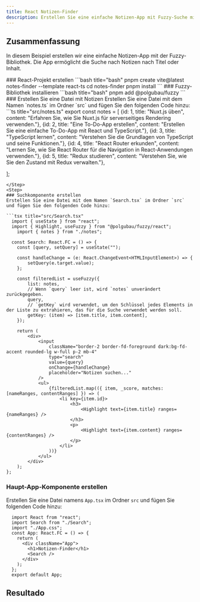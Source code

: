```yaml
---
title: React Notizen-Finder
description: Erstellen Sie eine einfache Notizen-App mit Fuzzy-Suche mit React.
---
```


## Zusammenfassung
In diesem Beispiel erstellen wir eine einfache Notizen-App mit der Fuzzy-Bibliothek. Die App ermöglicht die Suche nach Notizen nach Titel oder Inhalt.

<Steps>
<Step>
### React-Projekt erstellen
```bash title="bash"
pnpm create vite@latest notes-finder --template react-ts
cd notes-finder
pnpm install
```
</Step>
<Step>
### Fuzzy-Bibliothek installieren
```bash title="bash"
pnpm add @polgubau/fuzzy
```
</Step>
<Step>
### Erstellen Sie eine Datei mit Notizen
Erstellen Sie eine Datei mit dem Namen `notes.ts` im Ordner `src` und fügen Sie den folgenden Code hinzu:
```ts title="src/notes.ts"
export const notes = [
  {id: 1, title: "Nuxt.js üben", content: "Erfahren Sie, wie Sie Nuxt.js für serverseitiges Rendering verwenden."},
  {id: 2, title: "Eine To-Do-App erstellen", content: "Erstellen Sie eine einfache To-Do-App mit React und TypeScript."},
  {id: 3, title: "TypeScript lernen", content: "Verstehen Sie die Grundlagen von TypeScript und seine Funktionen."},
  {id: 4, title: "React Router erkunden", content: "Lernen Sie, wie Sie React Router für die Navigation in React-Anwendungen verwenden."},
  {id: 5, title: "Redux studieren", content: "Verstehen Sie, wie Sie den Zustand mit Redux verwalten."},

];
```
</Step>
<Step>
### Suchkomponente erstellen
Erstellen Sie eine Datei mit dem Namen `Search.tsx` im Ordner `src` und fügen Sie den folgenden Code hinzu:

```tsx title="src/Search.tsx"
  import { useState } from "react";
  import { Highlight, useFuzzy } from "@polgubau/fuzzy/react";
	import { notes } from "./notes";

  const Search: React.FC = () => {
	const [query, setQuery] = useState("");

	const handleChange = (e: React.ChangeEvent<HTMLInputElement>) => {
		setQuery(e.target.value);
	};

	const filteredList = useFuzzy({
		list: notes,
		// Wenn `query` leer ist, wird `notes` unverändert zurückgegeben.
		query,
		// `getKey` wird verwendet, um den Schlüssel jedes Elements in der Liste zu extrahieren, das für die Suche verwendet werden soll.
		getKey: (item) => [item.title, item.content],
	});

	return (
		<div>
			<input
				className="border-2 border-fd-foreground dark:bg-fd-accent rounded-lg w-full p-2 mb-4"
				type="search"
				value={query}	
				onChange={handleChange}
				placeholder="Notizen suchen..."
			/>
			<ul>
				{filteredList.map(({ item, _score, matches: [nameRanges, contentRanges] }) => (
					<li key={item.id}>
						<h3>
							<Highlight text={item.title} ranges={nameRanges} />
						</h3>
						<p>
							<Highlight text={item.content} ranges={contentRanges} />
						</p>
					</li>
				))}
			</ul>
		</div>
	);
};
  ```
</Step>
<Step>

### Haupt-App-Komponente erstellen
Erstellen Sie eine Datei namens `App.tsx` im Ordner `src` und fügen Sie folgenden Code hinzu:

```tsx title="src/App.tsx"
  import React from "react";
  import Search from "./Search";
  import "./App.css";
  const App: React.FC = () => {
    return (
      <div className="App">
        <h1>Notizen-Finder</h1>
        <Search />
      </div>
    );
  };
  export default App;
  ```
</Step>
</Steps>

## Resultado
<ExampleNotesSearchDisplay/>